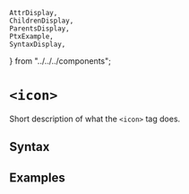     AttrDisplay,
    ChildrenDisplay,
    ParentsDisplay,
    PtxExample,
    SyntaxDisplay,
} from "../../../components";

# `<icon>`

Short description of what the `<icon>` tag does.

## Syntax

<SyntaxDisplay name="icon" />

## Examples

    